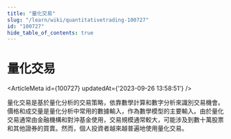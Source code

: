 ```yaml
---
title: "量化交易"
slug: "/learn/wiki/quantitativetrading-100727"
id: "100727"
hide_table_of_contents: true
---
```



# 量化交易

<ArticleMeta id={100727} updatedAt={'2023-09-26 13:58:51'} />
<div className='border-solid border-b border-t-0 my-4 border-[var(--ifm-color-gray-300)]' />

量化交易是基於量化分析的交易策略，依靠數學計算和數字分析來識別交易機會。價格和成交量是量化分析中常用的數據輸入，作為數學模型的主要輸入。由於量化交易通常由金融機構和對沖基金使用，交易規模通常較大，可能涉及到數十萬股票和其他證券的買賣。然而，個人投資者越來越普遍地使用量化交易。
